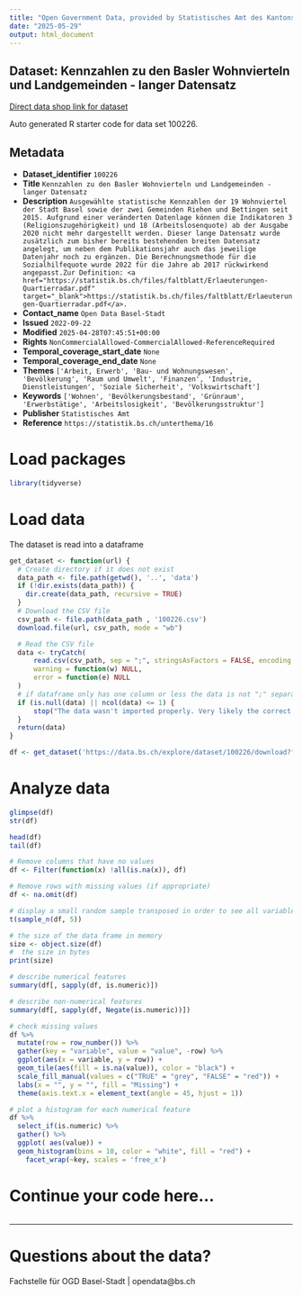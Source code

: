 ```yaml
---
title: "Open Government Data, provided by Statistisches Amt des Kantons Basel-Stadt - Fachstelle OGD"
date: "2025-05-29"
output: html_document
---
```


## Dataset: Kennzahlen zu den Basler Wohnvierteln und Landgemeinden - langer Datensatz

[Direct data shop link for dataset](https://data.bs.ch/explore/dataset/100226)

Auto generated R starter code for data set 100226.

## Metadata

- **Dataset_identifier** `100226`
- **Title** `Kennzahlen zu den Basler Wohnvierteln und Landgemeinden - langer Datensatz`
- **Description** `Ausgewählte statistische Kennzahlen der 19 Wohnviertel der Stadt Basel sowie der zwei Gemeinden Riehen und Bettingen seit 2015. Aufgrund einer veränderten Datenlage können die Indikatoren 3 (Religionszugehörigkeit) und 18 (Arbeitslosenquote) ab der Ausgabe 2020 nicht mehr dargestellt werden. Dieser lange Datensatz wurde zusätzlich zum bisher bereits bestehenden breiten Datensatz angelegt, um neben dem Publikationsjahr auch das jeweilige Datenjahr noch zu ergänzen. Die Berechnungsmethode für die Sozialhilfequote wurde 2022 für die Jahre ab 2017 rückwirkend angepasst.Zur Definition: <a href="https://statistik.bs.ch/files/faltblatt/Erlaeuterungen-Quartierradar.pdf" target="_blank">https://statistik.bs.ch/files/faltblatt/Erlaeuterungen-Quartierradar.pdf</a>.`
- **Contact_name** `Open Data Basel-Stadt`
- **Issued** `2022-09-22`
- **Modified** `2025-04-28T07:45:51+00:00`
- **Rights** `NonCommercialAllowed-CommercialAllowed-ReferenceRequired`
- **Temporal_coverage_start_date** `None`
- **Temporal_coverage_end_date** `None`
- **Themes** `['Arbeit, Erwerb', 'Bau- und Wohnungswesen', 'Bevölkerung', 'Raum und Umwelt', 'Finanzen', 'Industrie, Dienstleistungen', 'Soziale Sicherheit', 'Volkswirtschaft']`
- **Keywords** `['Wohnen', 'Bevölkerungsbestand', 'Grünraum', 'Erwerbstätige', 'Arbeitslosigkeit', 'Bevölkerungsstruktur']`
- **Publisher** `Statistisches Amt`
- **Reference** `https://statistik.bs.ch/unterthema/16`


# Load packages

```r

library(tidyverse)
```

# Load data

The dataset is read into a dataframe

```r
get_dataset <- function(url) {
  # Create directory if it does not exist
  data_path <- file.path(getwd(), '..', 'data')
  if (!dir.exists(data_path)) {
    dir.create(data_path, recursive = TRUE)
  }
  # Download the CSV file
  csv_path <- file.path(data_path , '100226.csv')
  download.file(url, csv_path, mode = "wb")

  # Read the CSV file
  data <- tryCatch(
      read.csv(csv_path, sep = ";", stringsAsFactors = FALSE, encoding = "UTF-8"),
      warning = function(w) NULL,
      error = function(e) NULL
  )
  # if dataframe only has one column or less the data is not ";" separated
  if (is.null(data) || ncol(data) <= 1) {
      stop("The data wasn't imported properly. Very likely the correct separator couldn't be found.\nPlease check the dataset manually and adjust the code.")
  }
  return(data)
}
```

```r

df <- get_dataset('https://data.bs.ch/explore/dataset/100226/download?format=csv&timezone=Europe%2FZurich')

```

# Analyze data

```r

glimpse(df)
str(df)

head(df)
tail(df)

```

```r
# Remove columns that have no values
df <- Filter(function(x) !all(is.na(x)), df)

# Remove rows with missing values (if appropriate)
df <- na.omit(df)
```

```r
# display a small random sample transposed in order to see all variables
t(sample_n(df, 5))
```

```r
# the size of the data frame in memory
size <- object.size(df)
#  the size in bytes
print(size)
```

```r
# describe numerical features
summary(df[, sapply(df, is.numeric)])
```

```r
# describe non-numerical features
summary(df[, sapply(df, Negate(is.numeric))])
```

```r
# check missing values
df %>%
  mutate(row = row_number()) %>%
  gather(key = "variable", value = "value", -row) %>%
  ggplot(aes(x = variable, y = row)) +
  geom_tile(aes(fill = is.na(value)), color = "black") +
  scale_fill_manual(values = c("TRUE" = "grey", "FALSE" = "red")) +
  labs(x = "", y = "", fill = "Missing") +
  theme(axis.text.x = element_text(angle = 45, hjust = 1))
```

```r
# plot a histogram for each numerical feature
df %>%
  select_if(is.numeric) %>%
  gather() %>%
  ggplot( aes(value)) +
  geom_histogram(bins = 10, color = "white", fill = "red") +
    facet_wrap(~key, scales = 'free_x')
```

# Continue your code here...

```r

```
------------------------------------------------------------------------

# Questions about the data?

Fachstelle für OGD Basel-Stadt | opendata@bs.ch
